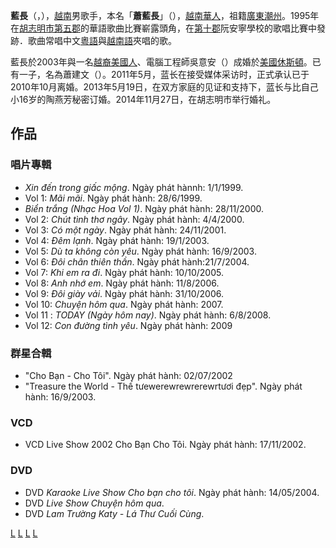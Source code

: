 {{藝人
| 姓名 = 藍長
| 類型 = 男歌手
| 圖片 = Lam Truong at Nha Trang 2009.jpg
| 圖片簡介 = 
| 圖片尺寸 =
| 原名 = 蕭藍長
| 別名 = 
| 英文名 = 
| 國籍 = {{VIE}}
| 出生日期 = {{Birth_date_and_age|1974|10|14}}
| 出生地點 ={{ROV}}[[胡志明市|西貢]]
| 逝世 =
| 配偶 = 
| 音樂類型 = [[越南語|越南語]]流行音樂
| 職業 =
| 活躍年代 = 1995年至今
| 唱片公司 =  
| 經紀公司 =
| 相關團體 =
| 網站 = 
| 音樂專輯 =
}}

'''藍長'''（{{lang-vi|Lam Trường}}，{{bd|1974年|10月14日|catIdx=X蕭}}），[[越南|越南]]男歌手，本名「'''蕭藍長'''」（{{lang-vi|Tiêu Lam Trường}}），[[越南華人|越南華人]]，祖籍[[廣東|廣東]][[潮州|潮州]]。1995年在[[胡志明市第五郡|胡志明市第五郡]]的華語歌曲比賽嶄露頭角，在[[胡志明市第十郡|第十郡]]阮安寧學校的歌唱比賽中發跡．歌曲常唱中文[[粵語|粵語]]與[[越南語|越南語]]夾唱的歌。

藍長於2003年與一名[[越裔美國人|越裔美國人]]、電腦工程師吳意安（{{lang|vi|Ngô Ý An}}）成婚於[[美國|美國]][[休斯頓|休斯頓]]。已有一子，名為蕭建文（{{lang|vi|Tiêu Kiến Văn}}）。2011年5月，蓝长在接受媒体采访时，正式承认已于2010年10月离婚。2013年5月19日，在双方家庭的见证和支持下，蓝长与比自己小16岁的陶燕芳秘密订婚。2014年11月27日，在胡志明市举行婚礼。

== 作品 ==
=== 唱片專輯 ===
*''Xin đến trong giấc mộng''. Ngày phát hànnh: 1/1/1999.
*Vol 1: ''Mãi mãi''. Ngày phát hành: 28/6/1999.
*''Biển trắng (Nhạc Hoa Vol 1)''. Ngày phát hành: 28/11/2000.
*Vol 2: ''Chút tình thơ ngây''. Ngày phát hành: 4/4/2000.
*Vol 3: ''Có một ngày''. Ngày phát hành: 24/11/2001.
*Vol 4: ''Đêm lạnh''. Ngày phát hành: 19/1/2003.
*Vol 5: ''Dù ta không còn yêu''. Ngày phát hành: 16/9/2003.
*Vol 6: ''Đôi chân thiên thần''. Ngày phát hành:21/7/2004.
*Vol 7: ''Khi em ra đi''. Ngày phát hành: 10/10/2005.
*Vol 8: ''Anh nhớ em''. Ngày phát hành: 11/8/2006.
*Vol 9: ''Đôi giày vải''. Ngày phát hành: 31/10/2006.
*Vol 10: ''Chuyện hôm qua''. Ngày phát hành: 2007.
*Vol 11 : ''TODAY (Ngày hôm nay)''. Ngày phát hành: 6/8/2008.
*Vol 12: ''Con đường tình yêu''. Ngày phát hành: 2009

=== 群星合輯 ===
* "Cho Bạn - Cho Tôi". Ngày phát hành: 02/07/2002 
* "Treasure the World - Thế tưewerewrewrerewrtươi đẹp". Ngày phát hành: 16/9/2003.

=== VCD ===
* VCD Live Show 2002 Cho Bạn Cho Tôi. Ngày phát hành: 17/11/2002.

=== DVD ===
* DVD ''Karaoke Live Show Cho bạn cho tôi''. Ngày phát hành: 14/05/2004.
* DVD ''Live Show Chuyện hôm qua''.
* DVD ''Lam Trường Katy - Lá Thư Cuối Cùng''.

{{Singer-stub}}

[[Category:蕭姓|L]]
[[Category:越南華人|L]]
[[Category:胡志明市人|L]]
[[Category:越南男歌手|L]]